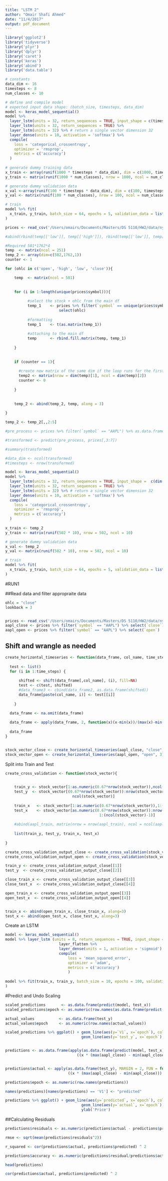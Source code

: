 ```yaml
---
title: "LSTM 2"
author: "Omair Shafi Ahmed"
date: "11/4/2017"
output: pdf_document
---
```


```r
library('ggplot2')
library('tidyverse')
library('plyr')
library('dplyr')
library('caret')
library('keras')
library('abind')
library('data.table')
```



```r
# constants
data_dim <- 16
timesteps <- 8
num_classes <- 10

# define and compile model
# expected input data shape: (batch_size, timesteps, data_dim)
model <- keras_model_sequential() 
model %>% 
  layer_lstm(units = 32, return_sequences = TRUE, input_shape = c(timesteps, data_dim)) %>% 
  layer_lstm(units = 32, return_sequences = TRUE) %>% 
  layer_lstm(units = 32) %>% # return a single vector dimension 32
  layer_dense(units = 10, activation = 'softmax') %>% 
  compile(
    loss = 'categorical_crossentropy',
    optimizer = 'rmsprop',
    metrics = c('accuracy')
  )
  
# generate dummy training data
x_train <- array(runif(1000 * timesteps * data_dim), dim = c(1000, timesteps, data_dim))
y_train <- matrix(runif(1000 * num_classes), nrow = 1000, ncol = num_classes)

# generate dummy validation data
x_val <-array(runif(100 * timesteps * data_dim), dim = c(100, timesteps, data_dim))
y_val <- matrix(runif(100 * num_classes), nrow = 100, ncol = num_classes)

# train
model %>% fit( 
  x_train, y_train, batch_size = 64, epochs = 5, validation_data = list(x_val, y_val)
)

```


```r

prices <- read_csv('/Users/omairs/Documents/Masters/DS 5110/HW2/data/nyse/prices-split-adjusted.csv')

#abind(rbind(temp[['low']], temp[['high']]), rbind(temp[['low']], temp[['high']]), along=3)

#Required 501*1762*4
temp  <- matrix(ncol = 251) 
temp_2 <- array(dim=c(502,1762,1))
counter <- 1

for (ohlc in c('open', 'high', 'low', 'close')){

    temp  <- matrix(ncol = 501)
    
    
    for (i in 1:length(unique(prices$symbol))){
      
          #select the stock + ohlc from the main df
          temp_1    <- prices %>% filter(`symbol` == unique(prices$symbol)[i]) %>%
                        select(ohlc)
          
          #formatting
          temp_1    <- t(as.matrix(temp_1))
          
          #attaching to the main df
          temp      <- rbind.fill.matrix(temp, temp_1)
          
    }
  
 
    if (counter == 1){
    
      #create new matrix of the same dim if the loop runs for the first time
      temp2 <- matrix(nrow = dim(temp)[1], ncol = dim(temp)[2])
      counter <- 0
  
    }
  
  
    temp_2 <- abind(temp_2, temp, along = 3)
  
}

temp_2 <- temp_2[,,2:5]

```





```r


#pre_process <- prices %>% filter(`symbol` == "AAPL") %>% as.data.frame %>%                 preProcess(prices[,3:7], method=c("scale"))

#transformed <- predict(pre_process, prices[,3:7])

#summary(transformed)

#data_dim <- ncol(transformed)
#timesteps <- nrow(transformed)

model <- keras_model_sequential() 
model %>% 
  layer_lstm(units = 32, return_sequences = TRUE, input_shape =  c(dim(temp_2)[2], dim(temp_2)[3])) %>% 
  layer_lstm(units = 32, return_sequences = TRUE) %>% 
  layer_lstm(units = 32) %>% # return a single vector dimension 32
  layer_dense(units = 10, activation = 'softmax') %>% 
  compile(
    loss = 'categorical_crossentropy',
    optimizer = 'rmsprop',
    metrics = c('accuracy')
  )
  
x_train <- temp_2
y_train <- matrix(runif(502 * 10), nrow = 502, ncol = 10)

# generate dummy validation data
x_val <- temp_2
y_val <- matrix(runif(502 * 10), nrow = 502, ncol = 10)

# train
model %>% fit( 
  x_train, y_train, batch_size = 64, epochs = 5, validation_data = list(x_val, y_val)
)


```







#RUN1

##Read data and filter appropraite data

```r

ohlc = "close"
lookback = 3


prices <- read_csv('/Users/omairs/Documents/Masters/DS 5110/HW2/data/nyse/prices-split-adjusted.csv')
aapl_close <- prices %>% filter(`symbol` == "AAPL") %>% select(`close`)
aapl_open <- prices %>% filter(`symbol` == "AAPL") %>% select(`open`)

```

## Shift and wrangle as needed
```r


create_horizontal_timeseries <- function(data_frame, col_name, time_steps){
  
  test <- list()
  for (i in 1:time_steps) {
    
      shifted <- shift(data_frame[,col_name], (i), fill=NA)
      test <- c(test, shifted)
      #data_frame3 <- cbind(data_frame2, as.data.frame(shifted))
      data_frame[paste(col_name, i)] <- test[[i]]
    
    }
  
  data_frame <- na.omit(data_frame)

  data_frame <- apply(data_frame, 2, function(x)(x-min(x))/(max(x)-min(x)))
  
  data_frame
}


stock_vector_close <- create_horizontal_timeseries(aapl_close, "close", 3)
stock_vector_open <- create_horizontal_timeseries(aapl_open, "open", 3)

```


Split into Train and Test

```r


create_cross_validation <- function(stock_vector){
  

    train_y <- stock_vector[1:as.numeric(0.67*nrow(stock_vector)),ncol(stock_vector)]
    test_y  <- stock_vector[(0.67*nrow(stock_vector)):nrow(stock_vector),
                              ncol(stock_vector)]
    
    train_x   <- stock_vector[1:as.numeric(0.67*nrow(stock_vector)),1:(ncol(stock_vector)-1)]
    test_x    <- stock_vector[as.numeric(0.67*nrow(stock_vector)):nrow(stock_vector),
                                          1:(ncol(stock_vector)-1)]
    
    #abind(aapl_train, matrix(nrow = nrow(aapl_train), ncol = ncol(aapl_train)), along = 3)
    
    list(train_y, test_y, train_x, test_x)
    
}

create_cross_validation_output_close <- create_cross_validation(stock_vector_close)
create_cross_validation_output_open <- create_cross_validation(stock_vector_open)

train_y <- create_cross_validation_output_close[[1]]
test_y  <- create_cross_validation_output_close[[2]]

close_train_x <- create_cross_validation_output_close[[3]]
close_test_x  <- create_cross_validation_output_close[[4]]

open_train_x <- create_cross_validation_output_open[[3]]
open_test_x  <- create_cross_validation_output_open[[4]]


train_x <- abind(open_train_x, close_train_x, along=3)
test_x <- abind(open_test_x, close_test_x, along=3)
```


Create an LSTM

```r
model <- keras_model_sequential() 
model %>% layer_lstm (units = 8, return_sequences = TRUE, input_shape = c(3, 2)) %>%
                        layer_flatten %>%
                        layer_dense(units = 1, activation = 'sigmoid') %>% 
                        compile(
                            loss = 'mean_squared_error',
                            optimizer = 'adam',
                            metrics = c('accuracy')
                            )
  
model %>% fit(train_x, train_y, batch_size = 10, epochs = 100, validation_data = list(test_x, test_y)
)

```



#Predict and Undo Scaling

```r

scaled_predictions       <- as.data.frame(predict(model, test_x))
scaled_predictions$epoch <- as.numeric(row.names(as.data.frame(predict(model, test_x))))

actual_values           <- as.data.frame(test_y)
actual_values$epoch     <- as.numeric(row.names(actual_values))

scaled_predictions %>% ggplot() + geom_line(aes(y=`V1`, x=`epoch`), color='blue') +
                                  geom_line(aes(y=`test_y`, x=`epoch`), color='red')


predictions <- as.data.frame(apply(as.data.frame(predict(model, test_x)), MARGIN = 2, FUN = function(x)
                                ((x * (max(aapl_close) - min(aapl_close))) + min(aapl_close))))


predictions$actual <- apply(as.data.frame(test_y), MARGIN = 2, FUN = function(x)
                            ((x * (max(aapl_close) - min(aapl_close))) + min(aapl_close)))

predictions$epoch <- as.numeric(row.names(predictions))

names(predictions)[names(predictions) == 'V1'] <- "predicted"

predictions %>% ggplot() + geom_line(aes(y=`predicted`, x=`epoch`), color='blue') +
                                  geom_line(aes(y=`actual`, x=`epoch`), color='red') +
                                  ylab('Price')

```


##Calculating Residuals
```r

predictions$residuals <- as.numeric(predictions$actual - predictions$predicted)

rmse <- sqrt(mean(predictions$residuals^2))

r_squared <- cor(predictions$actual, predictions$predicted) ^ 2

predictions$accuracy <- as.numeric(predictions$residual/predictions$actual*100)

head(predictions)

cor(predictions$actual, predictions$predicted) ^ 2

```

